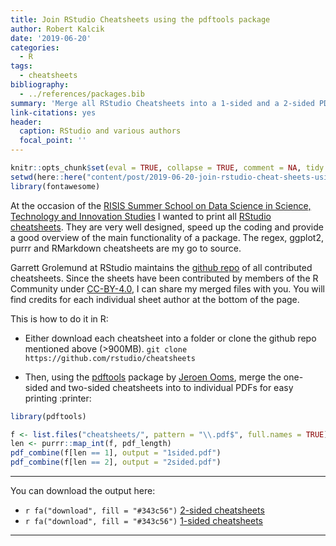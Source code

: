 ```yaml
---
title: Join RStudio Cheatsheets using the pdftools package
author: Robert Kalcik
date: '2019-06-20'
categories:
  - R
tags:
  - cheatsheets
bibliography:
  - ../references/packages.bib
summary: 'Merge all RStudio Cheatsheets into a 1-sided and a 2-sided PDF for :printer:'
link-citations: yes
header:
  caption: RStudio and various authors
  focal_point: ''
---
```


```r
knitr::opts_chunk$set(eval = TRUE, collapse = TRUE, comment = NA, tidy = FALSE)
setwd(here::here("content/post/2019-06-20-join-rstudio-cheat-sheets-using-pdftools"))
library(fontawesome)
```

At the occasion of the [RISIS Summer School on Data Science in Science, Technology and Innovation Studies](https://www.risis2.eu/summer-schools/) I wanted to print all [RStudio cheatsheets](https://www.rstudio.com/resources/cheatsheets/). They are very well designed, speed up the coding and provide a good overview of the main functionality of a package. The regex, ggplot2, purrr and RMarkdown cheatsheets are my go to source. 

Garrett Grolemund at RStudio maintains the [github repo](https://github.com/rstudio/cheatsheets) of all contributed cheatsheets. Since the sheets have been contributed by members of the R Community under [CC-BY-4.0](https://creativecommons.org/licenses/by-sa/4.0/), I can share my merged files with you. You will find credits for each individual sheet author at the bottom of the page. 

This is how to do it in R: 

* Either download each cheatsheet into a folder or clone the github repo mentioned above (>900MB). `git clone https://github.com/rstudio/cheatsheets`


* Then, using the  [pdftools](https://ropensci.org/technotes/2019/04/24/pdftools-22/) package by [Jeroen Ooms](https://twitter.com/opencpu), merge the one-sided and two-sided cheatsheets into to individual PDFs for easy printing :printer:

```r
library(pdftools)

f <- list.files("cheatsheets/", pattern = "\\.pdf$", full.names = TRUE)
len <- purrr::map_int(f, pdf_length)
pdf_combine(f[len == 1], output = "1sided.pdf")
pdf_combine(f[len == 2], output = "2sided.pdf")

```

---

You can download the output here:

* `r fa("download", fill = "#343c56")` [2-sided cheatsheets](2sided.pdf){download="cheatsheets_2sided.pdf"}
* `r fa("download", fill = "#343c56")` [1-sided cheatsheets](1sided.pdf){download="cheatsheets_1sided.pdf"} 

---


